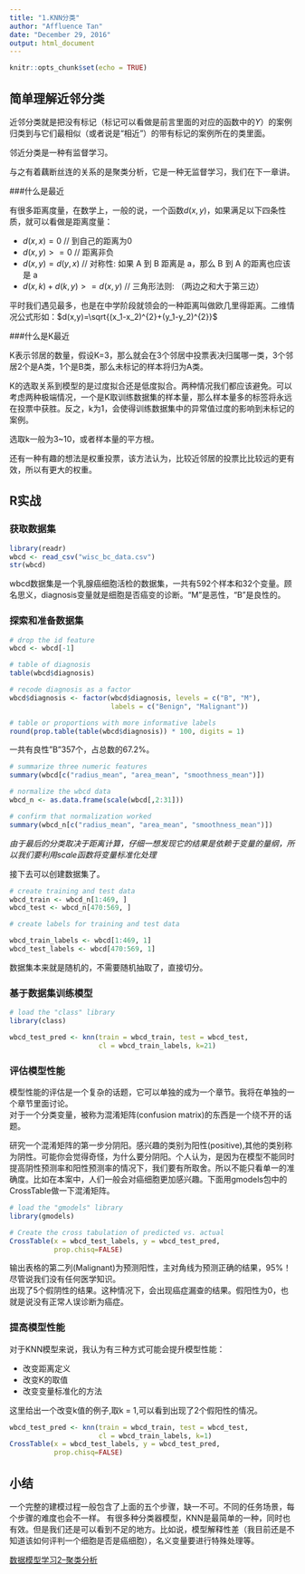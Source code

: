 ```yaml
---
title: "1.KNN分类"
author: "Affluence Tan"
date: "December 29, 2016"
output: html_document
---
```


```r
knitr::opts_chunk$set(echo = TRUE)
```

## 简单理解近邻分类

近邻分类就是把没有标记（标记可以看做是前言里面的对应的函数中的$Y$）的案例归类到与它们最相似（或者说是“相近”）的带有标记的案例所在的类里面。

邻近分类是一种有监督学习。

与之有着藕断丝连的关系的是聚类分析，它是一种无监督学习，我们在下一章讲。

###什么是最近

有很多距离度量，在数学上，一般的说，一个函数$d(x,y)$，如果满足以下四条性质，就可以看做是距离度量：

* $d(x,x)=0$              // 到自己的距离为0   
* $d(x,y)>=0$             // 距离非负  
* $d(x,y)=d(y,x)$         // 对称性: 如果 A 到 B 距离是 a，那么 B 到 A 的距离也应该是 a  
* $d(x,k)+d(k,y)>=d(x,y)$   // 三角形法则: （两边之和大于第三边）  

平时我们遇见最多，也是在中学阶段就领会的一种距离叫做欧几里得距离。二维情况公式形如：$d(x,y)=\sqrt{(x_1-x_2)^{2}+(y_1-y_2)^{2}}$

###什么是K最近

K表示邻居的数量，假设K=3，那么就会在3个邻居中投票表决归属哪一类，3个邻居2个是A类，1个是B类，那么未标记的样本将归为A类。

K的选取关系到模型的是过度拟合还是低度拟合。两种情况我们都应该避免。可以考虑两种极端情况，一个是K取训练数据集的样本量，那么样本量多的标签将永远在投票中获胜。反之，k为1，会使得训练数据集中的异常值过度的影响到未标记的案例。

选取k一般为3~10，或者样本量的平方根。

还有一种有趣的想法是权重投票，该方法认为，比较近邻居的投票比比较远的更有效，所以有更大的权重。

## R实战
### 获取数据集
```r
library(readr)
wbcd <- read_csv("wisc_bc_data.csv")
str(wbcd)
```
wbcd数据集是一个乳腺癌细胞活检的数据集，一共有592个样本和32个变量。顾名思义，diagnosis变量就是细胞是否癌变的诊断。"M"是恶性，"B"是良性的。  

### 探索和准备数据集
```r
# drop the id feature
wbcd <- wbcd[-1]

# table of diagnosis
table(wbcd$diagnosis)

# recode diagnosis as a factor
wbcd$diagnosis <- factor(wbcd$diagnosis, levels = c("B", "M"),
                         labels = c("Benign", "Malignant"))

# table or proportions with more informative labels
round(prop.table(table(wbcd$diagnosis)) * 100, digits = 1)
```
一共有良性"B"357个，占总数的67.2%。
```r
# summarize three numeric features
summary(wbcd[c("radius_mean", "area_mean", "smoothness_mean")])

# normalize the wbcd data
wbcd_n <- as.data.frame(scale(wbcd[,2:31]))

# confirm that normalization worked
summary(wbcd_n[c("radius_mean", "area_mean", "smoothness_mean")])
```
*由于最后的分类取决于距离计算，仔细一想发现它的结果是依赖于变量的量纲，所以我们要利用scale函数将变量标准化处理* 

接下去可以创建数据集了。

```r
# create training and test data
wbcd_train <- wbcd_n[1:469, ]
wbcd_test <- wbcd_n[470:569, ]

# create labels for training and test data

wbcd_train_labels <- wbcd[1:469, 1]
wbcd_test_labels <- wbcd[470:569, 1]
```

数据集本来就是随机的，不需要随机抽取了，直接切分。

### 基于数据集训练模型
```r
# load the "class" library
library(class)

wbcd_test_pred <- knn(train = wbcd_train, test = wbcd_test,
                      cl = wbcd_train_labels, k=21)
```

### 评估模型性能

模型性能的评估是一个复杂的话题，它可以单独的成为一个章节。我将在单独的一个章节里面讨论。  
对于一个分类变量，被称为混淆矩阵(confusion matrix)的东西是一个绕不开的话题。

研究一个混淆矩阵的第一步分阴阳。感兴趣的类别为阳性(positive),其他的类别称为阴性。可能你会觉得奇怪，为什么要分阴阳。个人认为，是因为在模型不能同时提高阴性预测率和阳性预测率的情况下，我们要有所取舍。所以不能只看单一的准确度。比如在本案中，人们一般会对癌细胞更加感兴趣。下面用gmodels包中的CrossTable做一下混淆矩阵。

```r
# load the "gmodels" library
library(gmodels)

# Create the cross tabulation of predicted vs. actual
CrossTable(x = wbcd_test_labels, y = wbcd_test_pred,
           prop.chisq=FALSE)
```

输出表格的第二列(Malignant)为预测阳性，主对角线为预测正确的结果，95%！尽管说我们没有任何医学知识。  
出现了5个假阴性的结果。这种情况下，会出现癌症漏查的结果。假阳性为0，也就是说没有正常人误诊断为癌症。

### 提高模型性能

对于KNN模型来说，我认为有三种方式可能会提升模型性能：  

* 改变距离定义  
* 改变K的取值  
* 改变变量标准化的方法  

这里给出一个改变k值的例子,取k = 1,可以看到出现了2个假阳性的情况。
```r

wbcd_test_pred <- knn(train = wbcd_train, test = wbcd_test,
                      cl = wbcd_train_labels, k=1)
CrossTable(x = wbcd_test_labels, y = wbcd_test_pred,
           prop.chisq=FALSE)
```
## 小结

一个完整的建模过程一般包含了上面的五个步骤，缺一不可。不同的任务场景，每个步骤的难度也会不一样。
有很多种分类器模型，KNN是最简单的一种，同时也有效。但是我们还是可以看到不足的地方。比如说，模型解释性差（我目前还是不知道该如何评判一个细胞是否是癌细胞），名义变量要进行特殊处理等。

[数据模型学习2--聚类分析](kmean.html)